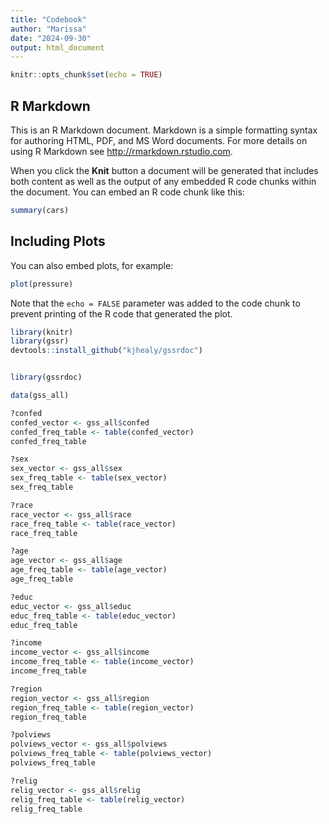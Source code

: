 ```yaml
---
title: "Codebook"
author: "Marissa"
date: "2024-09-30"
output: html_document
---
```


```r
knitr::opts_chunk$set(echo = TRUE)
```

## R Markdown

This is an R Markdown document. Markdown is a simple formatting syntax for authoring HTML, PDF, and MS Word documents. For more details on using R Markdown see <http://rmarkdown.rstudio.com>.

When you click the **Knit** button a document will be generated that includes both content as well as the output of any embedded R code chunks within the document. You can embed an R code chunk like this:

```r
summary(cars)
```

## Including Plots

You can also embed plots, for example:

```r
plot(pressure)
```

Note that the `echo = FALSE` parameter was added to the code chunk to prevent printing of the R code that generated the plot.


```r
library(knitr)
library(gssr)
devtools::install_github("kjhealy/gssrdoc")


library(gssrdoc)

data(gss_all)

?confed
confed_vector <- gss_all$confed
confed_freq_table <- table(confed_vector)
confed_freq_table

?sex
sex_vector <- gss_all$sex
sex_freq_table <- table(sex_vector)
sex_freq_table

?race
race_vector <- gss_all$race
race_freq_table <- table(race_vector)
race_freq_table

?age
age_vector <- gss_all$age
age_freq_table <- table(age_vector)
age_freq_table

?educ
educ_vector <- gss_all$educ
educ_freq_table <- table(educ_vector)
educ_freq_table

?income
income_vector <- gss_all$income
income_freq_table <- table(income_vector)
income_freq_table

?region
region_vector <- gss_all$region
region_freq_table <- table(region_vector)
region_freq_table

?polviews
polviews_vector <- gss_all$polviews
polviews_freq_table <- table(polviews_vector)
polviews_freq_table

?relig
relig_vector <- gss_all$relig
relig_freq_table <- table(relig_vector)
relig_freq_table
```